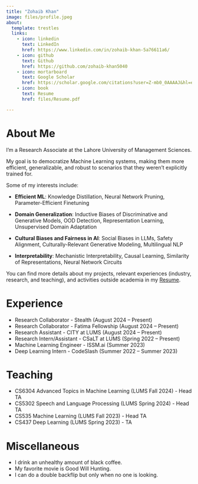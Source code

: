 ```yaml
---
title: "Zohaib Khan"
image: files/profile.jpeg
about:
  template: trestles
  links:
    - icon: linkedin
      text: LinkedIn
      href: https://www.linkedin.com/in/zohaib-khan-5a76611a6/
    - icon: github
      text: Github
      href: https://github.com/zohaib-khan5040
    - icon: mortarboard
      text: Google Scholar
      href: https://scholar.google.com/citations?user=Z-mb0_0AAAAJ&hl=en
    - icon: book
      text: Resume
      href: files/Resume.pdf

---
```


# About Me

I'm a Research Associate at the Lahore University of Management Sciences.

My goal is to democratize Machine Learning systems, making them more efficient, generalizable, and robust to scenarios that they weren't explicitly trained for.

Some of my interests include:

- **Efficient ML**: Knowledge Distillation, Neural Network Pruning, Parameter-Efficient Finetuning

- **Domain Generalization**: Inductive Biases of Discriminative and Generative Models, OOD Detection, Representation Learning, Unsupervised Domain Adaptation

- **Cultural Biases and Fairness in AI**: Social Biases in LLMs, Safety Alignment, Culturally-Relevant Generative Modeling, Multilingual NLP

- **Interpretability**: Mechanistic Interpretability, Causal Learning, Similarity of Representations, Neural Network Circuits

You can find more details about my projects, relevant experiences (industry, research, and teaching), and activities outside academia in my [Resume](files/Resume.pdf).

# Experience

- Research Collaborator - Stealth (August 2024 -- Present)
- Research Collaborator - Fatima Fellowship (August 2024 -- Present)
- Research Assistant - CITY at LUMS (August 2024 -- Present)
- Research Intern/Assistant - CSaLT at LUMS (Spring 2022 -- Present)
- Machine Learning Engineer - ISSM.ai (Summer 2023)
- Deep Learning Intern - CodeSlash (Summer 2022 -- Summer 2023)

# Teaching

- CS6304 Advanced Topics in Machine Learning (LUMS Fall 2024) - Head TA
- CS5302 Speech and Language Processing (LUMS Spring 2024) - Head TA
- CS535 Machine Learning (LUMS Fall 2023) - Head TA
- CS437 Deep Learning (LUMS Spring 2023) - TA

# Miscellaneous

- I drink an unhealthy amount of black coffee.
- My favorite movie is Good Will Hunting.
- I can do a double backflip but only when no one is looking.